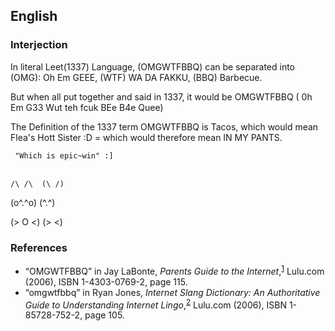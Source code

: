 ==English==

===Interjection===
{{en-intj}}

In literal Leet(1337) Language, (OMGWTFBBQ) can be separated into (OMG): Oh Em GEEE, (WTF) WA DA FAKKU, (BBQ) Barbecue.

But when all put together and said in 1337, it would be OMGWTFBBQ ( 0h Em G33 Wut teh fcuk BEe B4e Quee)

The Definition of the 1337 term OMGWTFBBQ is Tacos, which would mean Flea's Hott Sister :D = which would therefore mean IN MY PANTS.

  "Which is epic~win" :]
 
 

 /\ /\  (\ /)

(o^.^o) (^.^)

(> O <) (> <)

===References===
* “OMGWTFBBQ” in Jay LaBonte, ''Parents <!-- [sic] no apostrophe --> Guide to the Internet'',<sup>[http://books.google.com/books?id=C_AF0rzXS9AC]</sup> Lulu.com (2006), ISBN 1-4303-0769-2, page 115.
* “omgwtfbbq” in Ryan Jones, ''Internet Slang Dictionary: An Authoritative Guide to Understanding Internet Lingo'',<sup>[http://books.google.com/books?id=1JmTUI-rrK4C]</sup> Lulu.com (2006), ISBN 1-85728-752-2, page 105.